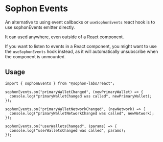 
<EyeBrown label="Events" />

# Sophon Events

An alternative to using event callbacks or `useSophonEvents` react hook is to use sophonEvents emitter directly.

It can used anywhere, even outside of a React component.

If you want to listen to events in a React component, you might want to use the `useSophonEvents` hook instead, as it will automatically unsubscribe when the component is unmounted.

## Usage

```tsx
import { sophonEvents } from "@sophon-labs/react";

sophonEvents.on("primaryWalletChanged", (newPrimaryWallet) => {
  console.log("primaryWalletChanged was called", newPrimaryWallet);
});

sophonEvents.on("primaryWalletNetworkChanged", (newNetwork) => {
  console.log("primaryWalletNetworkChanged was called", newNetwork);
});

sophonEvents.on("userWalletsChanged", (params) => {
  console.log("userWalletsChanged was called", params);
});
```
